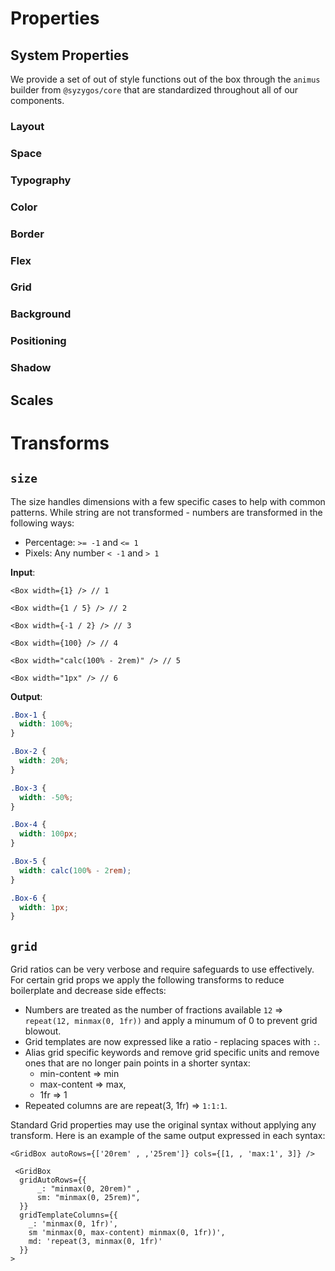 
<Meta title="Properties" />

# Properties

## System Properties

We provide a set of out of style functions out of the box through the `animus` builder from `@syzygos/core` that are standardized throughout all of our components.

### Layout

<PropTable group="layout" />

### Space

<PropTable group="space" />

### Typography

<PropTable group="typography" />

### Color

<PropTable group="color" />

### Border

<PropTable group="borders" />

### Flex

<PropTable group="flex" />

### Grid

<PropTable group="grid" />

### Background

<PropTable group="background" />

### Positioning

<PropTable group="positioning" />

### Shadow

<PropTable group="shadows" />

## Scales

<ScaleTable />

# Transforms

## `size`

The size handles dimensions with a few specific cases to help with common patterns. While string are not transformed - numbers are transformed in the following ways:

- Percentage: `>= -1` and `<= 1`
- Pixels: Any number `< -1` and `> 1`

**Input**:

```tsx
<Box width={1} /> // 1

<Box width={1 / 5} /> // 2

<Box width={-1 / 2} /> // 3

<Box width={100} /> // 4

<Box width="calc(100% - 2rem)" /> // 5

<Box width="1px" /> // 6
```

**Output**:

```css
.Box-1 {
  width: 100%;
}

.Box-2 {
  width: 20%;
}

.Box-3 {
  width: -50%;
}

.Box-4 {
  width: 100px;
}

.Box-5 {
  width: calc(100% - 2rem);
}

.Box-6 {
  width: 1px;
}
```

## `grid`

Grid ratios can be very verbose and require safeguards to use effectively. For certain grid props we apply the following transforms to reduce boilerplate and decrease side effects:

- Numbers are treated as the number of fractions available `12` => `repeat(12, minmax(0, 1fr))` and apply a minumum of 0 to prevent grid blowout.
- Grid templates are now expressed like a ratio - replacing spaces with `:`.
- Alias grid specific keywords and remove grid specific units and remove ones that are no longer pain points in a shorter syntax:
  - min-content => min
  - max-content => max,
  - 1fr => 1
- Repeated columns are are repeat(3, 1fr) => `1:1:1`.

Standard Grid properties may use the original syntax without applying any transform. Here is an example of the same output expressed in each syntax:

```tsx
<GridBox autoRows={['20rem' , ,'25rem']} cols={[1, , 'max:1', 3]} />

 <GridBox
  gridAutoRows={{
      _: "minmax(0, 20rem)" ,
      sm: "minmax(0, 25rem)",
  }}
  gridTemplateColumns={{
    _: 'minmax(0, 1fr)',
    sm 'minmax(0, max-content) minmax(0, 1fr))',
    md: 'repeat(3, minmax(0, 1fr)'
  }}
>
```
